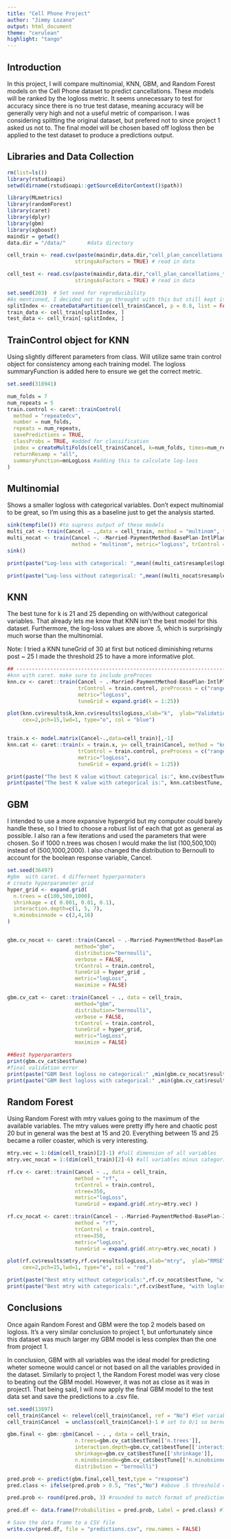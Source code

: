 ---
title: "Cell Phone Project"
author: "Jimmy Lozano"
output: html_document
theme: "cerulean"
highlight: "tango"
---

## Introduction
In this project, I will compare multinomial, KNN, GBM, and Random Forest models on the Cell Phone dataset to predict cancellations. These models will be ranked by the logloss metric. It seems unnecessary to test for accuracy since there is no true test datase, meaning accuracy will be generally very high and not a useful metric of comparison. I was considering splitting the original dataset, but prefered not to since project 1 asked us not to. The final model will be chosen based off logloss then be applied to the test dataset to produce a predictions output. 



## Libraries and Data Collection
```{r, message=FALSE, warning=FALSE}
rm(list=ls()) 
library(rstudioapi)
setwd(dirname(rstudioapi::getSourceEditorContext()$path))

library(MLmetrics)
library(randomForest)
library(caret)
library(dplyr)
library(gbm)
library(xgboost)
maindir = getwd()
data.dir = "/data/"       #data directory

cell_train <- read.csv(paste(maindir,data.dir,"cell_plan_cancellations.csv",sep=""), 
                      stringsAsFactors = TRUE) # read in data

cell_test <- read.csv(paste(maindir,data.dir,"cell_plan_cancellations_test.csv",sep=""), 
                      stringsAsFactors = TRUE) # read in data

set.seed(203)  # Set seed for reproducibility
#As mentioned, I decided not to go throught with this but still kept it in the script. 
splitIndex <- createDataPartition(cell_train$Cancel, p = 0.8, list = FALSE) # 80/20 split
train_data <- cell_train[splitIndex, ]  
test_data <- cell_train[-splitIndex, ]  
```

## TrainControl object for KNN
Using slightly different parameters from class. Will utilize same train control object for consistency among each training model. The logloss summaryFunction is added here to ensure we get the correct metric. 
```{r}

set.seed(318941)

num_folds = 7
num_repeats = 5
train.control <- caret::trainControl(
  method = "repeatedcv", 
  number = num_folds,
  repeats = num_repeats,
  savePredictions = TRUE,
  classProbs = TRUE, #added for classification
  index = createMultiFolds(cell_train$Cancel, k=num_folds, times=num_repeats) ,
  returnResamp = "all",
  summaryFunction=mnLogLoss #adding this to calculate log-loss
)

```

## Multinomial
Shows a smaller logloss with categorical variables. Don't expect multinomial to be great, so I'm using this as a baseline just to get the analysis started.
```{r}
sink(tempfile()) #to supress output of these models
multi_cat <- train(Cancel ~ .,data = cell_train, method = "multinom", trControl = train.control, tuneLength = 5, metric="logLoss",verbose = FALSE)
multi_nocat <- train(Cancel ~. -Married-PaymentMethod-BasePlan-IntlPlan-Deal,data = cell_train, 
                     method = "multinom", metric="logLoss", trControl = train.control, tuneLength = 5, verbose = FALSE)
sink()

print(paste("Log-loss with categorical: ",mean((multi_cat$resample$logLoss))))

print(paste("Log-loss without categorical: ",mean((multi_nocat$resample$logLoss))))

```

## KNN
The best tune for k is 21 and 25 depending on with/without categorical variables. That already lets me know that KNN isn't the best model for this dataset. Furthermore, the log-loss values are above .5, which is surprisingly much worse than the multinomial. 


Note: I tried a KNN tuneGrid of 30 at first but noticed diminishing returns post ~ 25 I made the threshold 25 to have a more informative plot. 
```{r}
## ----------------------------------------------------------------------------------------------------------------------------------
#knn with caret. make sure to include preProces
knn.cv <- caret::train(Cancel ~ .-Married-PaymentMethod-BasePlan-IntlPlan-Deal, data = cell_train, method = "knn",
                       trControl = train.control, preProcess = c("range"),
                       metric="logLoss",
                       tuneGrid = expand.grid(k = 1:25))

plot(knn.cv$results$k,knn.cv$results$logLoss,xlab="k",  ylab="Validation Log-loss",
     cex=2,pch=15,lwd=1, type="o", col = "blue") 


train.x <- model.matrix(Cancel~.,data=cell_train)[,-1]
knn.cat <- caret::train(x = train.x, y= cell_train$Cancel, method = "knn",
                       trControl = train.control, preProcess = c("range"),
                       metric="logLoss",
                       tuneGrid = expand.grid(k = 1:25))

print(paste("The best K value without categorical is:", knn.cv$bestTune, "with log-loss:", min(knn.cv$results$logLoss)))
print(paste("The best K value with categorical is:", knn.cat$bestTune, "with log-loss:", min(knn.cat$results$logLoss)))

```


## GBM
I intended to use a more expansive hypergrid but my computer could barely handle these, so I tried to choose a robust list of each that got as general as possible. I also ran a few iterations and used the parameters that were chosen. So if 1000 n.trees was chosen I would make the list (100,500,100) instead of (500,1000,2000). I also changed the distribution to Bernoulli to account for the boolean response variable, Cancel.
```{r}
set.seed(36497)
#gbm  with caret. 4 differneet hyperparmaters
# create hyperparameter grid
hyper_grid <- expand.grid(
  n.trees = c(100,500,1000),
  shrinkage = c( 0.001, 0.01, 0.1),
  interaction.depth=c(1, 5, 7),
  n.minobsinnode = c(2,4,16)
)


gbm.cv_nocat <- caret::train(Cancel ~ .-Married-PaymentMethod-BasePlan-IntlPlan-Deal, data = cell_train,
                      method="gbm",
                      distribution="bernoulli", 
                      verbose = FALSE,
                      trControl = train.control,
                      tuneGrid = hyper_grid ,
                      metric="logLoss",
                      maximize = FALSE)

gbm.cv_cat <- caret::train(Cancel ~ ., data = cell_train,
                      method="gbm",
                      distribution="bernoulli", 
                      verbose = FALSE,
                      trControl = train.control,
                      tuneGrid = hyper_grid,
                      metric="logLoss",
                      maximize = FALSE)

##Best hyperparamters
print(gbm.cv_cat$bestTune)
#final validation error
print(paste("GBM Best logloss no categorical:" ,min(gbm.cv_nocat$results$logLoss)))
print(paste("GBM Best logloss with categorical:" ,min(gbm.cv_cat$results$logLoss)))

```


## Random Forest
Using Random Forest with mtry values going to the maximum of the available variables. The mtry values were pretty iffy here and chaotic post 20 but in general was the best at 15 and 20. Everything between 15 and 25 became a roller coaster, which is very interesting. 
```{r}
mtry.vec = 1:(dim(cell_train)[2]-1) #full dimension of all variables
mtry.vec_nocat = 1:(dim(cell_train)[2]-6) #all variables minus categoricals

rf.cv <- caret::train(Cancel ~ ., data = cell_train,
                      method = "rf",
                      trControl = train.control,
                      ntree=350,
                      metric="logLoss",
                      tuneGrid = expand.grid(.mtry=mtry.vec) )

rf.cv_nocat <- caret::train(Cancel ~ .-Married-PaymentMethod-BasePlan-IntlPlan-Deal, data = cell_train,
                      method = "rf",
                      trControl = train.control,
                      ntree=350,
                      metric="logLoss",
                      tuneGrid = expand.grid(.mtry=mtry.vec_nocat) )

plot(rf.cv$results$mtry,rf.cv$results$logLoss,xlab="mtry",  ylab="RMSE",
     cex=2,pch=15,lwd=1, type="o", col = "red") 

print(paste("Best mtry without categoricals:",rf.cv_nocat$bestTune, "with logloss:",min(rf.cv_nocat$results$logLoss)))
print(paste("Best mtry with categoricals:",rf.cv$bestTune, "with logloss:",min(rf.cv$results$logLoss)))

```



## Conclusions
Once again Random Forest and GBM were the top 2 models based on logloss. It's a very similar conclusion to project 1, but unfortunately since this dataset was much larger my GBM model is less complex than the one from project 1. 

In conclusion, GBM with all variables was the ideal model for predicting wheter someone would cancel or not based on all the variables provided in the dataset. Similarly to project 1, the Random Forest model was very close to beating out the GBM model. However, it was not as close as it was in project1. That being said,  I will now apply the final GBM model to the test data set and save the predictions to a .csv file.

```{r}
set.seed(13897)
cell_train$Cancel <- relevel(cell_train$Cancel, ref = "No") #Set variable we dont want as No
cell_train$Cancel  = unclass(cell_train$Cancel)-1 # set to 0/1 so bernoulli can predict probability

gbm.final <- gbm::gbm(Cancel ~ . , data = cell_train,
                      n.trees=gbm.cv_cat$bestTune[['n.trees']],
                      interaction.depth=gbm.cv_cat$bestTune[['interaction.depth']],
                      shrinkage=gbm.cv_cat$bestTune[['shrinkage']],
                      n.minobsinnode=gbm.cv_cat$bestTune[['n.minobsinnode']],
                      distribution = "bernoulli")

pred.prob <- predict(gbm.final,cell_test,type = "response")
pred.class <- ifelse(pred.prob > 0.5, "Yes","No") #above .5 threshold = yes and below = no. Using this threshold as it seemed to work well in class examples 

pred.prob <- round(pred.prob, 3) #rounded to match format of predictions_template.csv

pred.df <- data.frame(Probabilities = pred.prob, Label = pred.class) #To get variable names in csv file 

# Save the data frame to a CSV file
write.csv(pred.df, file = "predictions.csv", row.names = FALSE)
```